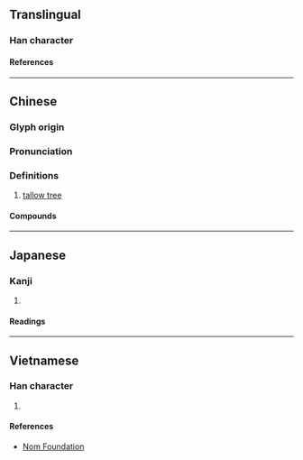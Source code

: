 {{character info}}
==Translingual==

===Han character===
{{Han char|rn=75|rad=木|as=06|sn=10|four=|canj=DHX|ids=⿰木臼}}

====References====
{{Han ref|kx=0526.090|dkj=14778|dj=0915.070|hdz=21200.090|uh=6855}}

----

==Chinese==
{{zh-forms}}

===Glyph origin===
{{Han etym}}

===Pronunciation===
{{zh-pron
|m=jiù
|c=kau5
|mc=
|oc=y
|ma=
|cat=n
}}

===Definitions===
{{zh-hanzi}}

# [[tallow tree]]

====Compounds====
{{zh-der|烏桕}}

----

==Japanese==

===Kanji===
{{ja-kanji|grade=|rs=木06}}

# {{rfdef|ja|sort=木06}}

====Readings====
{{ja-readings
|on=きゅう
|kun=ぶな
}}

----

==Vietnamese==

===Han character===
{{vi-readings|rs=木06|reading=cữu}}

# {{rfdef|vi|sort=木06}}

====References====
* [http://nomfoundation.org/common/nom_details.php?codepoint=6855 Nom Foundation]